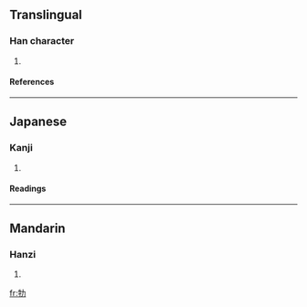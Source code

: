==Translingual==
===Han character===
{{Han char|rn=93|rad=牛|as=02|sn=6|four=2452<sub>7</sub>|canj=竹手大尸 (HQKS)}}
# {{defn|Han|sort=牛02}}
====References====
{{Han ref|kx=0697.040|dkj=19926|dj=1109.020|hdz=31800.060|uh=725E|ud=29278|bh=CA42|bd=51778}}

----
==Japanese==
===Kanji===
{{ja-kanji|grade=|rs=牛02}}
# {{defn|Japanese}} 
====Readings====
{{ja-readings|on=[[きゅう]] (kyū), [[く]] (ku)|kun=}}

----
==Mandarin==
===Hanzi===
{{cmn-hanzi|pin=[[jiū]] ([[jiu1]])|wg=chiu<sup>1</sup>}}
# {{defn|Mandarin}}

[[fr:牞]]